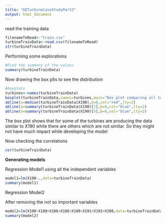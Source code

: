 ```yaml
---
title: "GETurbineCaseStudyPart2"
output: html_document
---
```


read the training data

```r
filenameToRead<-"train.csv"
turbineTrainData<-read.csv(filenameToRead)
str(turbineTrainData)

```

Performing some explorations

```r
#Find the summary of the values
summary(turbineTrainData)

```

Now drawing the box plts to see the distribution

```r
#boxplots
turbines<-names(turbineTrainData)
boxplot(turbineTrainData,names=turbines,main="Box plot comparing all turbines")
abline(a=median(turbineTrainData$X190),b=0,col="red",lty=2)
abline(a=summary(turbineTrainData$X190)[2],b=0,col="blue",lty=2)
abline(a=summary(turbineTrainData$X190)[5],b=0,col="blue",lty=2)


```
The box plot shows that for some of the turbines are producing the data similar to X190 while there are others which are not similar. So they might not have much impact while developing the model

Now checking the correlations

```r
cor(turbineTrainData)
```


__Generating models__

Regression Model1
using all the independent variables  

```r
model1=lm(X190~.,data=turbineTrainData)
summary(model1)

```


Regression Model2

After removing the not so important variables
```r
model2=lm(X190~X180+X186+X188+X189+X191+X193+X200,data=turbineTrainData)
summary(model2)

```

